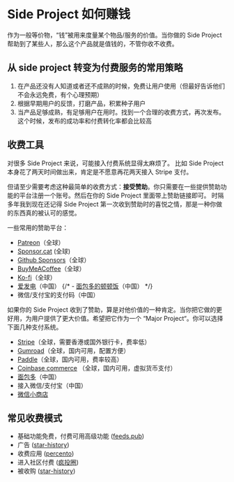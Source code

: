 # Side Project 如何赚钱

作为一般等价物，“钱”被用来度量某个物品/服务的价值。当你做的 Side Project 帮助到了某些人，那么这个产品就是值钱的，不管你收不收费。

## 从 side project 转变为付费服务的常用策略

1. 在产品还没有人知道或者还不成熟的时候，免费让用户使用（但最好告诉他们不会永远免费，有个心理预期）
2. 根据早期用户的反馈，打磨产品，积累种子用户
3. 当产品足够成熟，有足够用户在用时。找到一个合理的收费方式，再次发布。这个时候，发布的成功率和付费转化率都会比较高

## 收费工具

对很多 Side Project 来说，可能接入付费系统显得太麻烦了。
比如 Side Project 本身花了两天时间做出来，肯定是不愿意再花两天接入 Stripe 支付。

但请至少需要考虑这种最简单的收费方式：**接受赞助**。你只需要在一些提供赞助功能的平台注册一个账号。然后在你的 Side Project 里面带上赞助链接即可。
时隔多年我到现在还记得 Side Project 第一次收到赞助时的喜悦之情，那是一种你做的东西真的被认可的感觉。

一些常用的赞助平台：

- [Patreon](https://www.patreon.com/)（全球）
- [Sponsor.cat](https://sponsor.cat) (全球)
- [Github Sponsors](https://github.com/sponsors/)（全球）
- [BuyMeACoffee](https://buymeacoffee.com/)（全球）
- [Ko-fi](https://ko-fi.com/)（全球）
- [爱发电](https://afdian.net/)（中国）
{/* - [面包多的顿顿饭](https://dun.mianbaoduo.com/)（中国） */}
- 微信/支付宝的支付码（中国）

如果你的 Side Project 收到了赞助，算是对他价值的一种肯定。当你把它做的更好用，为用户提供了更大价值。希望把它作为一个 “Major Project“。你可以选择下面几种支付系统。

- [Stripe](https://stripe.com/)（全球，需要香港或国外银行卡，费率低）
- [Gumroad](https://gumroad.com/)（全球，国内可用，配置方便）
- [Paddle](https://www.paddle.com/)（全球，国内可用，费率较高）
- [Coinbase commerce](https://commerce.coinbase.com/) （全球，国内可用，虚拟货币支付）
- [面包多](https://mbd.pub/)（中国）
- 接入微信/支付宝（中国）
- [微信小商店](https://shop.weixin.qq.com/)

## 常见收费模式

- 基础功能免费，付费可用高级功能 ([feeds.pub](https://feeds.pub))
- 广告 ([star-history](https://star-history.com))
- 收费应用 ([percento](https://www.percento.app/))
- 进入社区付费 ([疯投圈](https://crazy.capital/))
- 被收购 ([star-history](https://star-history.com))
